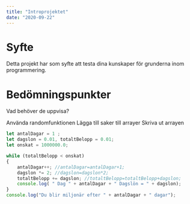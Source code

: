 ```yaml
---
title: "Introprojektet"
date: "2020-09-22"
---
```


# Syfte

Detta projekt har som syfte att testa dina kunskaper för grunderna inom programmering.

# Bedömningspunkter

Vad behöver de uppvisa?

Använda randomfunktionen
Lägga till saker till arrayer
Skriva ut arrayen


```javascript
let antalDagar = 1 ;
let dagslon = 0.01, totaltBelopp = 0.01;
let onskat = 1000000.0;

while (totaltBelopp < onskat)
{
    antalDagar++; //antalDagar=antalDagar+1;
    dagslon *= 2; //dagslon=dagslon*2;
    totaltBelopp += dagslon; //totaltBelopp=totaltBelopp+dagslon;
    console.log( " Dag " + antalDagar + " Dagslön = " + dagslon);
}
console.log("Du blir miljonär efter " + antalDagar + " dagar");

```

